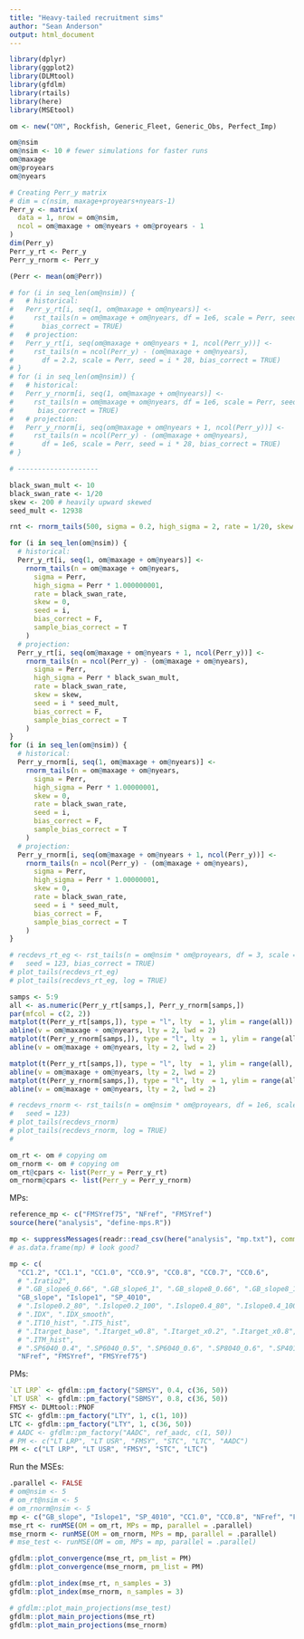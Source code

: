 ```yaml
---
title: "Heavy-tailed recruitment sims"
author: "Sean Anderson"
output: html_document
---
```


```r
library(dplyr)
library(ggplot2)
library(DLMtool)
library(gfdlm)
library(rtails)
library(here)
library(MSEtool)
```

```r
om <- new("OM", Rockfish, Generic_Fleet, Generic_Obs, Perfect_Imp)

om@nsim
om@nsim <- 10 # fewer simulations for faster runs
om@maxage
om@proyears
om@nyears

# Creating Perr_y matrix
# dim = c(nsim, maxage+proyears+nyears-1)
Perr_y <- matrix(
  data = 1, nrow = om@nsim,
  ncol = om@maxage + om@nyears + om@proyears - 1
)
dim(Perr_y)
Perr_y_rt <- Perr_y
Perr_y_rnorm <- Perr_y

(Perr <- mean(om@Perr))

# for (i in seq_len(om@nsim)) {
#   # historical:
#   Perr_y_rt[i, seq(1, om@maxage + om@nyears)] <- 
#     rst_tails(n = om@maxage + om@nyears, df = 1e6, scale = Perr, seed = i,
#       bias_correct = TRUE)
#   # projection:
#   Perr_y_rt[i, seq(om@maxage + om@nyears + 1, ncol(Perr_y))] <- 
#     rst_tails(n = ncol(Perr_y) - (om@maxage + om@nyears), 
#       df = 2.2, scale = Perr, seed = i * 28, bias_correct = TRUE)
# }
# for (i in seq_len(om@nsim)) {
#   # historical:
#   Perr_y_rnorm[i, seq(1, om@maxage + om@nyears)] <- 
#     rst_tails(n = om@maxage + om@nyears, df = 1e6, scale = Perr, seed = i,
#      bias_correct = TRUE)
#   # projection:
#   Perr_y_rnorm[i, seq(om@maxage + om@nyears + 1, ncol(Perr_y))] <- 
#     rst_tails(n = ncol(Perr_y) - (om@maxage + om@nyears), 
#       df = 1e6, scale = Perr, seed = i * 28, bias_correct = TRUE)
# }

# --------------------

black_swan_mult <- 10
black_swan_rate <- 1/20
skew <- 200 # heavily upward skewed
seed_mult <- 12938

rnt <- rnorm_tails(500, sigma = 0.2, high_sigma = 2, rate = 1/20, skew = 200, bias_correct = F, sample_bias_correct = T);plot_tails(rnt, log = T);mean(rnt)

for (i in seq_len(om@nsim)) {
  # historical:
  Perr_y_rt[i, seq(1, om@maxage + om@nyears)] <- 
    rnorm_tails(n = om@maxage + om@nyears,
      sigma = Perr, 
      high_sigma = Perr * 1.000000001,
      rate = black_swan_rate,
      skew = 0,
      seed = i,
      bias_correct = F,
      sample_bias_correct = T
    )
  # projection:
  Perr_y_rt[i, seq(om@maxage + om@nyears + 1, ncol(Perr_y))] <- 
    rnorm_tails(n = ncol(Perr_y) - (om@maxage + om@nyears),
      sigma = Perr, 
      high_sigma = Perr * black_swan_mult,
      rate = black_swan_rate,
      skew = skew,
      seed = i * seed_mult,
      bias_correct = F,
      sample_bias_correct = T
    )
}
for (i in seq_len(om@nsim)) {
  # historical:
  Perr_y_rnorm[i, seq(1, om@maxage + om@nyears)] <- 
    rnorm_tails(n = om@maxage + om@nyears,
      sigma = Perr, 
      high_sigma = Perr * 1.00000001,
      skew = 0,
      rate = black_swan_rate,
      seed = i,
      bias_correct = F,
      sample_bias_correct = T
    )
  # projection:
  Perr_y_rnorm[i, seq(om@maxage + om@nyears + 1, ncol(Perr_y))] <- 
    rnorm_tails(n = ncol(Perr_y) - (om@maxage + om@nyears),
      sigma = Perr, 
      high_sigma = Perr * 1.00000001,
      skew = 0,
      rate = black_swan_rate,
      seed = i * seed_mult,
      bias_correct = F,
      sample_bias_correct = T
    )
}

# recdevs_rt_eg <- rst_tails(n = om@nsim * om@proyears, df = 3, scale = .8,
#   seed = 123, bias_correct = TRUE)
# plot_tails(recdevs_rt_eg)
# plot_tails(recdevs_rt_eg, log = TRUE)

samps <- 5:9
all <- as.numeric(Perr_y_rt[samps,], Perr_y_rnorm[samps,])
par(mfcol = c(2, 2))
matplot(t(Perr_y_rt[samps,]), type = "l", lty  = 1, ylim = range(all))
abline(v = om@maxage + om@nyears, lty = 2, lwd = 2)
matplot(t(Perr_y_rnorm[samps,]), type = "l", lty  = 1, ylim = range(all))
abline(v = om@maxage + om@nyears, lty = 2, lwd = 2)

matplot(t(Perr_y_rt[samps,]), type = "l", lty  = 1, ylim = range(all), log = "y")
abline(v = om@maxage + om@nyears, lty = 2, lwd = 2)
matplot(t(Perr_y_rnorm[samps,]), type = "l", lty  = 1, ylim = range(all), log = "y")
abline(v = om@maxage + om@nyears, lty = 2, lwd = 2)

# recdevs_rnorm <- rst_tails(n = om@nsim * om@proyears, df = 1e6, scale = 0.8,
#   seed = 123)
# plot_tails(recdevs_rnorm)
# plot_tails(recdevs_rnorm, log = TRUE)
# 

om_rt <- om # copying om
om_rnorm <- om # copying om
om_rt@cpars <- list(Perr_y = Perr_y_rt)
om_rnorm@cpars <- list(Perr_y = Perr_y_rnorm)
```

MPs:

```r
reference_mp <- c("FMSYref75", "NFref", "FMSYref")
source(here("analysis", "define-mps.R"))

mp <- suppressMessages(readr::read_csv(here("analysis", "mp.txt"), comment = "#"))
# as.data.frame(mp) # look good?

mp <- c(
  "CC1.2", "CC1.1", "CC1.0", "CC0.9", "CC0.8", "CC0.7", "CC0.6", 
  # ".Iratio2", 
  # ".GB_slope6_0.66", ".GB_slope6_1", ".GB_slope8_0.66", ".GB_slope8_1",
  "GB_slope", "Islope1", "SP_4010",
  # ".Islope0.2_80", ".Islope0.2_100", ".Islope0.4_80", ".Islope0.4_100", 
  # ".IDX", ".IDX_smooth", 
  # ".IT10_hist", ".IT5_hist",
  # ".Itarget_base", ".Itarget_w0.8", ".Itarget_x0.2", ".Itarget_x0.8", ".Itarget_d1.2", ".Itarget_d0.8", 
  # ".ITM_hist",
  # ".SP6040_0.4", ".SP6040_0.5", ".SP6040_0.6", ".SP8040_0.6", ".SP4010_0.6", ".SP6040_0.6_fox",
  "NFref", "FMSYref", "FMSYref75")
```

PMs:

```r
`LT LRP` <- gfdlm::pm_factory("SBMSY", 0.4, c(36, 50))
`LT USR` <- gfdlm::pm_factory("SBMSY", 0.8, c(36, 50))
FMSY <- DLMtool::PNOF
STC <- gfdlm::pm_factory("LTY", 1, c(1, 10))
LTC <- gfdlm::pm_factory("LTY", 1, c(36, 50))
# AADC <- gfdlm::pm_factory("AADC", ref_aadc, c(1, 50))
# PM <- c("LT LRP", "LT USR", "FMSY", "STC", "LTC", "AADC")
PM <- c("LT LRP", "LT USR", "FMSY", "STC", "LTC")
```

Run the MSEs:

```r
.parallel <- FALSE
# om@nsim <- 5
# om_rt@nsim <- 5
# om_rnorm@nsim <- 5
mp <- c("GB_slope", "Islope1", "SP_4010", "CC1.0", "CC0.8", "NFref", "FMSYref")
mse_rt <- runMSE(OM = om_rt, MPs = mp, parallel = .parallel)
mse_rnorm <- runMSE(OM = om_rnorm, MPs = mp, parallel = .parallel)
# mse_test <- runMSE(OM = om, MPs = mp, parallel = .parallel)
```

```r
gfdlm::plot_convergence(mse_rt, pm_list = PM)
gfdlm::plot_convergence(mse_rnorm, pm_list = PM)
```

```r
gfdlm::plot_index(mse_rt, n_samples = 3)
gfdlm::plot_index(mse_rnorm, n_samples = 3)
```

```r
# gfdlm::plot_main_projections(mse_test)
gfdlm::plot_main_projections(mse_rt)
gfdlm::plot_main_projections(mse_rnorm)
```

